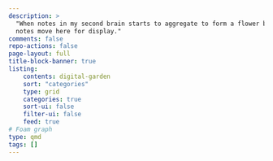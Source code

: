 ```yaml
---
description: >
  "When notes in my second brain starts to aggregate to form a flower bed, these
  notes move here for display."
comments: false
repo-actions: false
page-layout: full
title-block-banner: true
listing:
    contents: digital-garden
    sort: "categories"
    type: grid
    categories: true
    sort-ui: false
    filter-ui: false
    feed: true
# Foam graph
type: qmd
tags: []
---
```


